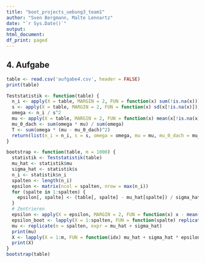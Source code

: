 ```yaml
---
title: "boot_projects_uebung3_team1"
author: "Sven Bergmann, Malte Lennartz"
date: "`r Sys.Date()`"
output:
html_document:
df_print: paged
---
```


## 4. Aufgabe
```r
table <- read.csv('aufgabe4.csv', header = FALSE)
print(table)
```
```r
Teststatistik <- function(table) {
  n_i <- apply(X = table, MARGIN = 2, FUN = function(x) sum(!is.na(x)))
  s <- apply(X = table, MARGIN = 2, FUN = function(x) sd(x[!is.na(x)]))
  omega <- n_i / s^2
  mu <- apply(X = table, MARGIN = 2, FUN = function(x) mean(x[!is.na(x)]))
  mu_0_dach <- sum(omega * mu) / sum(omega)
  T <- sum(omega * (mu - mu_0_dach)^2)
  return(list(n_i = n_i, s = s, omega = omega, mu = mu, mu_0_dach = mu_0_dach, T = T))
}
```
```r
bootstrap <- function(table, m = 1000) {
  statistik <- Teststatistik(table)
  mu_hat <- statistik$mu
  sigma_hat <- statistik$s
  n_i <- statistik$n_i
  spalten <- length(n_i)
  epsilon <- matrix(ncol = spalten, nrow = max(n_i))
  for (spalte in 1:spalten) {
    epsilon[, spalte] <- (table[, spalte] - mu_hat[spalte]) / sigma_hat[spalte]
  }
  # Zentrieren
  epsilon <- apply(X = epsilon, MARGIN = 2, FUN = function(x) x - mean(x[!is.na(x)]))
  epsilon_boot <- lapply(X = 1:spalten, FUN = function(spalte) replicate(n = m, expr = sample(x = epsilon[, spalte], replace = TRUE, size = n_i[spalte])))
  mu <- replicate(n = spalten, expr = mu_hat + sigma_hat)
  print(mu)
  X <- lapply(X = 1:m, FUN = function(idx) mu_hat + sigma_hat * epsilon_boot[idx])
  print(X)
}
bootstrap(table)
```
